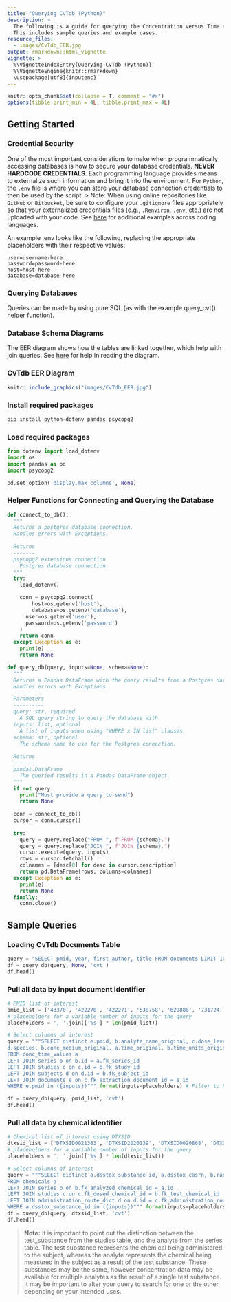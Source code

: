 ```yaml
---
title: "Querying CvTdb (Python)"
description: >
  The following is a guide for querying the Concentration versus Time (CvT) database with Python.
  This includes sample queries and example cases.
resource_files:
  - images/CvTdb_EER.jpg
output: rmarkdown::html_vignette
vignette: >
  %\VignetteIndexEntry{Querying CvTdb (Python)}
  %\VignetteEngine{knitr::rmarkdown}
  \usepackage[utf8]{inputenc}
---
```


```r
knitr::opts_chunk$set(collapse = T, comment = "#>")
options(tibble.print_min = 4L, tibble.print_max = 4L)
```

## Getting Started

### Credential Security

One of the most important considerations to make when programmatically accessing databases is how to secure your database credentials. **NEVER HARDCODE CREDENTIALS**. Each programming language provides means to externalize such information and bring it into the environment. For `Python`, the `.env` file is where you can store your database connection credentials to then be used by the script. \> Note: When using online repositories like `GitHub` or `Bitbucket`, be sure to configure your `.gitignore` files appropriately so that your externalized credentials files (e.g., `.Renviron`, `.env`, etc.) are not uploaded with your code. See [here](https://github.com/github/gitignore) for additional examples across coding languages.

An example .env looks like the following, replacing the appropriate placeholders with their respective values:

    user=username-here
    password=password-here
    host=host-here
    database=database-here

### Querying Databases

Queries can be made by using pure SQL (as with the example query_cvt() helper function).

### Database Schema Diagrams

The EER diagram shows how the tables are linked together, which help with join queries. See [here](https://www.lucidchart.com/pages/ER-diagram-symbols-and-meaning) for help in reading the diagram.

### CvTdb EER Diagram

```r
knitr::include_graphics("images/CvTdb_EER.jpg")
```

### Install required packages

```bash
pip install python-dotenv pandas psycopg2
```

### Load required packages

```python
from dotenv import load_dotenv
import os
import pandas as pd
import psycopg2

pd.set_option('display.max_columns', None)
```

### Helper Functions for Connecting and Querying the Database

```python
def connect_to_db():
  """
  Returns a postgres database connection.
  Handles errors with Exceptions.
  
  Returns
  -------
  psycopg2.extensions.connection
    Postgres database connection.
  """
  try:
    load_dotenv()

    conn = psycopg2.connect(
	    host=os.getenv('host'),
	    database=os.getenv('database'),
  	  user=os.getenv('user'),
  	  password=os.getenv('password')
    )
    return conn
  except Exception as e:
    print(e)
    return None

def query_db(query, inputs=None, schema=None):
  """
  Returns a Pandas DataFrame with the query results from a Postgres database.
  Handles errors with Exceptions.

  Parameters
  ----------
  query: str, required
    A SQL query string to query the database with.
  inputs: list, optional
    A list of inputs when using "WHERE x IN list" clauses.
  schema: str, optional
    The schema name to use for the Postgres connection.
  
  Returns
  -------
  pandas.DataFrame
    The queried results in a Pandas DataFrame object.
  """
  if not query:
    print("Must provide a query to send")
    return None
  
  conn = connect_to_db()
  cursor = conn.cursor()
  
  try:
    query = query.replace("FROM ", f"FROM {schema}.")
    query = query.replace("JOIN ", f"JOIN {schema}.")
    cursor.execute(query, inputs)
    rows = cursor.fetchall()
    colnames = [desc[0] for desc in cursor.description]
    return pd.DataFrame(rows, columns=colnames)
  except Exception as e:
    print(e)
    return None
  finally:
    conn.close()
```

## Sample Queries

### Loading CvTdb Documents Table

```python
query = "SELECT pmid, year, first_author, title FROM documents LIMIT 10"
df = query_db(query, None, 'cvt')
df.head()
```

### Pull all data by input document identifier

```python
# PMID list of interest
pmid_list = ['43370', '422270', '422271', '538758', '629888', '731724', '734422', '843463', '843464', '926203']
# placeholders for a variable number of inputs for the query
placeholders = ', '.join(['%s'] * len(pmid_list))

# Select columns of interest
query = """SELECT distinct e.pmid, b.analyte_name_original, c.dose_level_original, c.dose_level_original_units, 
d.species, b.conc_medium_original, a.time_original, b.time_units_original, a.conc_original, b.conc_units_original 
FROM conc_time_values a 
LEFT JOIN series b on b.id = a.fk_series_id 
LEFT JOIN studies c on c.id = b.fk_study_id 
LEFT JOIN subjects d on d.id = b.fk_subject_id 
LEFT JOIN documents e on c.fk_extraction_document_id = e.id 
WHERE e.pmid in ({inputs})""".format(inputs=placeholders) # Filter to PMID of interest, substituting the list length for inputs by placeholders

df = query_db(query, pmid_list, 'cvt')
df.head()
```

### Pull all data by chemical identifier

```python
# Chemical list of interest using DTXSID
dtxsid_list = ['DTXSID0021383', 'DTXSID2020139', 'DTXSID0020868', 'DTXSID4020533', 'DTXSID0020442']
# placeholders for a variable number of inputs for the query
placeholders = ', '.join(['%s'] * len(dtxsid_list))

# Select columns of interest
query = """SELECT distinct a.dsstox_substance_id, a.dsstox_casrn, b.radiolabeled, c.test_substance_name_original, b.analyte_name_original, d.administration_route_original
FROM chemicals a 
LEFT JOIN series b on b.fk_analyzed_chemical_id = a.id 
LEFT JOIN studies c on c.fk_dosed_chemical_id = b.fk_test_chemical_id 
LEFT JOIN administration_route_dict d on d.id = c.fk_administration_route 
WHERE a.dsstox_substance_id in ({inputs})""".format(inputs=placeholders)
df = query_db(query, dtxsid_list, 'cvt')
df.head()
```

> **Note:** It is important to point out the distinction between the test_substance from the studies table, and the analyte from the series table. The test substance represents the chemical being administered to the subject, whereas the analyte represents the chemical being measured in the subject as a result of the test substance. These substances may be the same, however concentration data may be available for multiple analytes as the result of a single test substance. It may be important to alter your query to search for one or the other depending on your intended uses.
